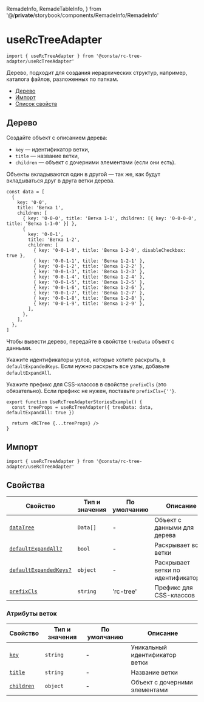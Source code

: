 
  RemadeInfo,
  RemadeTableInfo,
} from '@/__private__/storybook/components/RemadeInfo/RemadeInfo'

# useRcTreeAdapter

```tsx
import { useRcTreeAdapter } from '@consta/rc-tree-adapter/useRcTreeAdapter'
```

Дерево, подходит для создания иерархических структур,
например, каталога файлов, разложенных по папкам.

<RemadeInfo
  commponentName="Tree"
  apiUrl="https://github.com/react-component/tree"
  libraryName="rc-tree"
/>

- [Дерево](#дерево)
- [Импорт](#импорт)
- [Список свойств](#свойства)

## Дерево

Создайте объект с описанием дерева:

- `key` — идентификатор ветки,
- `title` — название ветки,
- `children` — объект с дочерними элементами (если они есть).

Объекты вкладываются один в другой — так же, как будут вкладываться друг в друга ветки дерева.

```tsx
const data = [
  {
    key: '0-0',
    title: 'Ветка 1',
    children: [
      { key: '0-0-0', title: 'Ветка 1-1', children: [{ key: '0-0-0-0', title: 'Ветка 1-1-0' }] },
      {
        key: '0-0-1',
        title: 'Ветка 1-2',
        children: [
          { key: '0-0-1-0', title: 'Ветка 1-2-0', disableCheckbox: true },
          { key: '0-0-1-1', title: 'Ветка 1-2-1' },
          { key: '0-0-1-2', title: 'Ветка 1-2-2' },
          { key: '0-0-1-3', title: 'Ветка 1-2-3' },
          { key: '0-0-1-4', title: 'Ветка 1-2-4' },
          { key: '0-0-1-5', title: 'Ветка 1-2-5' },
          { key: '0-0-1-6', title: 'Ветка 1-2-6' },
          { key: '0-0-1-7', title: 'Ветка 1-2-7' },
          { key: '0-0-1-8', title: 'Ветка 1-2-8' },
          { key: '0-0-1-9', title: 'Ветка 1-2-9' },
        ],
      },
    ],
  },
]
```

Чтобы вывести дерево, передайте в свойстве `treeData` объект с данными.

Укажите идентификаторы узлов, которые хотите раскрыть, в `defaultExpandedKeys`. Если нужно раскрыть все узлы, добавьте `defaultExpandAll`.

Укажите префикс для CSS-классов в свойстве `prefixCls` (это обязательно). Если префикс не нужен, поставьте `prefixCls={''}`.

```tsx
export function UseRcTreeAdapterStoriesExample() {
  const treeProps = useRcTreeAdapter({ treeData: data, defaultExpandAll: true })

  return <RCTree {...treeProps} />
}
```

<UseRcTreeAdapterExample />

## Импорт

```tsx
import { useRcTreeAdapter } from '@consta/rc-tree-adapter/useRcTreeAdapter'
```

## Свойства

<RemadeTableInfo apiUrl="https://github.com/react-component/tree" />

| Свойство                          | Тип и значения | По умолчанию | Описание                            |
| --------------------------------- | -------------- | ------------ | ----------------------------------- |
| [`dataTree`](#дерево)             | `Data[]`       | -            | Объект с данными для дерева         |
| [`defaultExpandAll?`](#дерево)    | `bool`         | -            | Раскрывает все ветки                |
| [`defaultExpandedKeys?`](#дерево) | `object`       | -            | Раскрывает ветки по идентификаторам |
| [`prefixCls`](#дерево)            | `string`       | 'rc-tree'    | Префикс для CSS-классов             |

### Атрибуты веток

| Свойство              | Тип и значения | По умолчанию | Описание                       |
| --------------------- | -------------- | ------------ | ------------------------------ |
| [`key`](#дерево)      | `string`       | -            | Уникальный идентификатор ветки |
| [`title`](#дерево)    | `string`       | -            | Название ветки                 |
| [`children`](#дерево) | `object`       | -            | Объект с дочерними элементами  |
